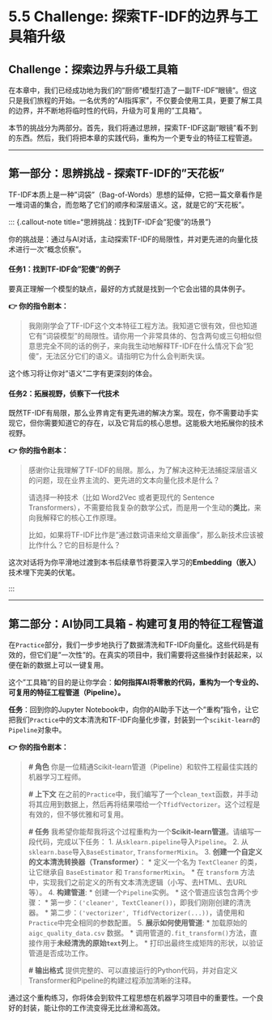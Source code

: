 # 5.5 Challenge: 探索TF-IDF的边界与工具箱升级

## **Challenge：探索边界与升级工具箱**

在本章中，我们已经成功地为我们的"厨师"模型打造了一副TF-IDF"眼镜"。但这只是我们旅程的开始。一名优秀的"AI指挥家"，不仅要会使用工具，更要了解工具的边界，并不断地将临时性的代码，升级为可复用的"工具箱"。

本节的挑战分为两部分。首先，我们将通过思辨，探索TF-IDF这副"眼镜"看不到的东西。然后，我们将把本章的实践代码，重构为一个更专业的特征工程管道。

---

## **第一部分：思辨挑战 - 探索TF-IDF的"天花板"**

TF-IDF本质上是一种"词袋"（Bag-of-Words）思想的延伸，它把一篇文章看作是一堆词语的集合，而忽略了它们的顺序和深层语义。这，就是它的"天花板"。

::: {.callout-note title="思辨挑战：找到TF-IDF会"犯傻"的场景"}

你的挑战是：通过与AI对话，主动探索TF-IDF的局限性，并对更先进的向量化技术进行一次"概念侦察"。

#### **任务1：找到TF-IDF会"犯傻"的例子**

要真正理解一个模型的缺点，最好的方式就是找到一个它会出错的具体例子。

**👉 你的指令剧本：**

> 我刚刚学会了TF-IDF这个文本特征工程方法。我知道它很有效，但也知道它有"词袋模型"的局限性。请你用一个非常具体的、包含两句或三句相似但意思完全不同的话的例子，来向我生动地解释TF-IDF在什么情况下会"犯傻"，无法区分它们的语义。请指明它为什么会判断失误。

这个练习将让你对"语义"二字有更深刻的体会。

#### **任务2：拓展视野，侦察下一代技术**

既然TF-IDF有局限，那么业界肯定有更先进的解决方案。现在，你不需要动手实现它，但你需要知道它的存在，以及它背后的核心思想。这能极大地拓展你的技术视野。

**👉 你的指令剧本：**

> 感谢你让我理解了TF-IDF的局限。那么，为了解决这种无法捕捉深层语义的问题，现在业界主流的、更先进的文本向量化技术是什么？
> 
> 请选择一种技术（比如 Word2Vec 或者更现代的 Sentence Transformers），不需要给我复杂的数学公式，而是用一个生动的**类比**，来向我解释它的核心工作原理。
> 
> 比如，如果将TF-IDF比作是"通过数词语来给文章画像"，那么新技术应该被比作什么？它的目标是什么？

这次对话将为你平滑地过渡到本书后续章节将要深入学习的**Embedding（嵌入）** 技术埋下完美的伏笔。

:::

---

## **第二部分：AI协同工具箱 - 构建可复用的特征工程管道**

在`Practice`部分，我们一步步地执行了数据清洗和TF-IDF向量化。这些代码是有效的，但它们是"一次性"的。在真实的项目中，我们需要将这些操作封装起来，以便在新的数据上可以一键复用。

这个"工具箱"的目的是让你学会：**如何指挥AI将零散的代码，重构为一个专业的、可复用的特征工程管道（Pipeline）。**

::: {.callout-tip title="AI协同工具箱：从脚本到管道的重构指令"}

**任务**：回到你的Jupyter Notebook中，向你的AI助手下达一个"重构"指令，让它把我们`Practice`中的文本清洗和TF-IDF向量化步骤，封装到一个`scikit-learn`的`Pipeline`对象中。

**👉 你的指令剧本：**

> **# 角色**
> 你是一位精通Scikit-learn管道（Pipeline）和软件工程最佳实践的机器学习工程师。
>
> **# 上下文**
> 在之前的`Practice`中，我们编写了一个`clean_text`函数，并手动将其应用到数据上，然后再将结果喂给一个`TfidfVectorizer`。这个过程是有效的，但不够优雅和可复用。
>
> **# 任务**
> 我希望你能帮我将这个过程重构为一个**Scikit-learn管道**。请编写一段代码，完成以下任务：
> 1.  从`sklearn.pipeline`导入`Pipeline`。
> 2.  从`sklearn.base`导入`BaseEstimator`, `TransformerMixin`。
> 3.  **创建一个自定义的文本清洗转换器（Transformer）**：
>     *   定义一个名为 `TextCleaner` 的类，让它继承自 `BaseEstimator` 和 `TransformerMixin`。
>     *   在 `transform` 方法中，实现我们之前定义的所有文本清洗逻辑（小写、去HTML、去URL等）。
> 4.  **构建管道**:
>     *   创建一个`Pipeline`实例。
>     *   这个管道应该包含两个步骤：
>         *   第一步：`('cleaner', TextCleaner())`，即我们刚刚创建的清洗器。
>         *   第二步：`('vectorizer', TfidfVectorizer(...))`，请使用和`Practice`中完全相同的参数配置。
> 5.  **展示如何使用管道**:
>     *   加载原始的 `aigc_quality_data.csv` 数据。
>     *   调用管道的`.fit_transform()`方法，直接作用于**未经清洗的原始`text`列**上。
>     *   打印出最终生成矩阵的形状，以验证管道是否成功工作。
>
> **# 输出格式**
> 提供完整的、可以直接运行的Python代码，并对自定义Transformer和Pipeline的构建过程添加清晰的注释。

通过这个重构练习，你将体会到软件工程思想在机器学习项目中的重要性。一个良好的封装，能让你的工作流变得无比丝滑和高效。
::: 